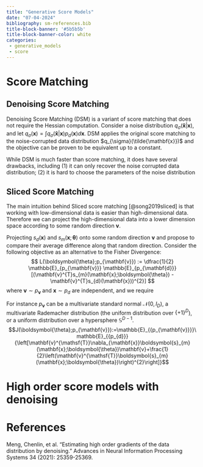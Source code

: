 ```yaml
---
title: "Generative Score Models"
date: "07-04-2024"
bibliography: sm-references.bib
title-block-banner: '#5b5b5b'
title-block-banner-color: white
categories: 
 - generative_models
 - score
---
```


# Score Matching

## Denoising Score Matching

Denoising Score Matching (DSM) is a variant of score matching that does not require the Hessian computation. Consider a noise distribution $q_{\sigma}(\mathbf{\tilde{x}} \vert \mathbf{x})$, and let $q_{\sigma}(\mathbf{x}) = \int q_{\sigma}(\mathbf{\tilde{x}} \vert \mathbf{x}) p_{d}(\mathbf{x})d\mathbf{x}$. DSM applies the original score matching to the noise-corrupted data distribution $q_{\sigma}(\tilde{\mathbf{x}})$ and the objective can be proven to be equivalent up to a constant. 

While DSM is much faster than score matching, it does have several drawbacks, including (1) it can only recover the noise corrupted data distribution; (2) it is hard to choose the parameters of the noise distribution

## Sliced Score Matching

The main intuition behind Sliced score matching [@song2019sliced] is that working with low-dimensional data is easier than high-dimensional data. Therefore we can project the high-dimensional data into a lower dimension space according to some random direction $\mathbf{v}$.

Projecting $s_d(\mathbf{x})$ and $s_{m}(\mathbf{x};\boldsymbol{\theta})$ onto some random direction $\mathbf{v}$ and propose to compare their average difference along that random direction. Consider the following objective as an alternative to the Fisher Divergence:
$$
L(\boldsymbol{\theta};p_{\mathbf{v}}) := \dfrac{1}{2} \mathbb{E}_{p_{\mathbf{v}}} \mathbb{E}_{p_{\mathbf{d}}} [(\mathbf{v}^{T}s_{m}(\mathbf{x};\boldsymbol{\theta}) -\mathbf{v}^{T}s_{d}(\mathbf{x}))^{2}]  
$$
where $\mathbf{v} \sim p_\mathbf{v}$ and $\mathbf{x} \sim p_{d}$ are independent, and we require 

For instance $p_\mathbf{v}$ can be a multivariate standard normal $\mathcal{N}(0,I_{D})$, a multivariate Rademacher distribution (the uniform distribution over $\{+1\}^{D}$), or a uniform distribution over a hypersphere $\mathbb{S}^{D-1}$.
$$J(\boldsymbol{\theta};p_{\mathbf{v}}):=\mathbb{E}_{{p_{\mathbf{v}}}}\mathbb{E}_{{p_{d}}}{\left[\mathbf{v}^{\mathsf{T}}\nabla_{\mathbf{x}}\boldsymbol{s}_{m}(\mathbf{x};\boldsymbol{\theta})\mathbf{v}+\frac{1}{2}\left(\mathbf{v}^{\mathsf{T}}\boldsymbol{s}_{m}(\mathbf{x};\boldsymbol{\theta})\right)^{2}\right]}$$

# High order score models with denoising

# References

Meng, Chenlin, et al. "Estimating high order gradients of the data distribution by denoising." Advances in Neural Information Processing Systems 34 (2021): 25359-25369.